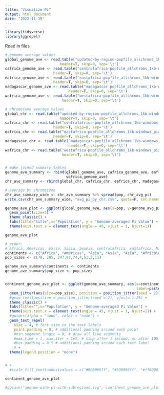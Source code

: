 ```yaml
---
title: "Visualize Pi"
output: html_document
date: "2022-11-15"
---
```


```r
library(tidyverse)
library(ggrepel)
```

Read in files
```r
# genome average values
global_genome_ave <- read.table("updated-by-region-popfile_allchroms_1kb-windows_pixy_pi.txt_genome-average-pi.txt", 
                         header=T, skip=0, sep='\t')
cafrica_genome_ave <- read.table("centralafrica-popfile_allchroms_1kb-windows_pixy_pi.txt_genome-average-pi.txt", 
                      header=T, skip=0, sep='\t')
eafrica_genome_ave <- read.table("eastafrica-popfile_allchroms_1kb-windows_pixy_pi.txt_genome-average-pi.txt", 
                      header=T, skip=0, sep='\t')
madagascar_genome_ave <- read.table("madagascar-popfile_allchroms_1kb-windows_pixy_pi.txt_genome-average-pi.txt", 
                             header=T, skip=0, sep='\t')
wafrica_genome_ave <- read.table("westafrica-popfile_allchroms_1kb-windows_pixy_pi.txt_genome-average-pi.txt", 
                          header=T, skip=0, sep='\t')

# chromosome average values
global_chr <- read.table("updated-by-region-popfile_allchroms_1kb-windows_pixy_pi.txt_chromosome-average-pi.txt", 
                         header=T, skip=0, sep='\t')
cafrica_chr <- read.table("centralafrica-popfile_allchroms_1kb-windows_pixy_pi.txt_chromosome-average-pi.txt", 
                      header=T, skip=0, sep='\t')
eafrica_chr <- read.table("eastafrica-popfile_allchroms_1kb-windows_pixy_pi.txt_chromosome-average-pi.txt", 
                      header=T, skip=0, sep='\t')
madagascar_chr <- read.table("madagascar-popfile_allchroms_1kb-windows_pixy_pi.txt_chromosome-average-pi.txt", 
                             header=T, skip=0, sep='\t')
wafrica_chr <- read.table("westafrica-popfile_allchroms_1kb-windows_pixy_pi.txt_chromosome-average-pi.txt", 
                          header=T, skip=0, sep='\t')


# make joined summary tables
genome_ave_summary <- rbind(global_genome_ave, cafrica_genome_ave, eafrica_genome_ave, madagascar_genome_ave, 
                            wafrica_genome_ave)
chr_ave_summary <- rbind(global_chr, cafrica_chr, eafrica_chr, madagascar_chr, wafrica_chr)

# average by chromosome
chr_ave_summary_wide <- chr_ave_summary %>% spread(pop, chr_avg_pi)
write.csv(chr_ave_summary_wide, "avg_pi_by_chr.csv", quote=F, col.names=T, row.names = F)


```


```r
genome_ave_plot <- ggplot(global_genome_ave, aes(x=pop, y=genome_avg_pi))+ 
  geom_point(size=5) +
  theme_classic() +
  labs(title="title",x="Population", y = "Genome-averaged Pi Value") +
  theme(axis.text.x = element_text(angle = 45, vjust = 1, hjust=1)) 

genome_ave_plot
```

```r
# order:
# Africa, Americas, Easia, Sasia, Seasia, centralafrica, eastafrica, Madagascar, westafrica
continents <- c("Africa", "Americas", "Asia", "Asia", "Asia", "Africa\nRegions", "Africa\nRegions", "Africa\nRegions", "Africa\nRegions")
pop_sizes <- c(78, 205, 247,92,74,4,61,2,11)

genome_ave_summary$continents <- continents
genome_ave_summary$pop_size <- pop_sizes


continent_genome_ave_plot <- ggplot(genome_ave_summary, aes(x=continents, y=genome_avg_pi, 
                                                            label=paste(pop, "\n(", pop_size, " samples)", sep=''), color=continents)) + 
  geom_jitter(aes(size=pop_size), position = position_jitter(seed = 2)) +
  #geom_text(position = position_jitter(seed = 2), vjust=-1.25) +
  theme_classic() +
  labs(title="",x="Population", y = "Genome-averaged Pi Value") +
  theme(axis.text.x = element_text(angle = 45, vjust = 1, hjust=1)) +
  #guides(alpha = "none", color = "none") +
  geom_text_repel(
    size = 4, # font size in the text labels
    point.padding = 0, # additional padding around each point
    #min.segment.length = 0, # draw all line segments
    #max.time = 1, max.iter = 1e5, # stop after 1 second, or after 100,000 iterations
    #box.padding = 0.5 # additional padding around each text label
    ) +
  theme(legend.position = "none")


# +
  #scale_fill_continuous(values = c("#000099ff", "#339999ff", "#ff0000ff", "#ff00ffff", "#996633ff"))

continent_genome_ave_plot

#ggsave("genome-wide-pi-with-subregions.svg", continent_genome_ave_plot)
```

```r

```

